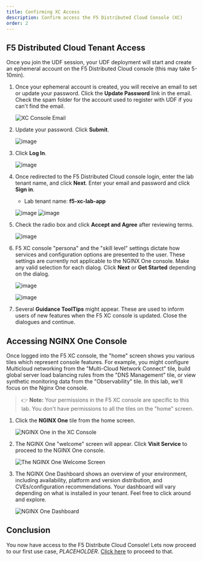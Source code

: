```yaml
---
title: Confirming XC Access
description: Confirm access the F5 Distributed Cloud Console (XC)
order: 2
---
```


## F5 Distributed Cloud Tenant Access

Once you join the UDF session, your UDF deployment will start and create an ephemeral account on the F5 Distributed
Cloud console (this may take 5-10min).

1. Once your ephemeral account is created, you will receive an email to set or update your password. Click the
**Update Password** link in the email. Check the spam folder for the account used to register with UDF if you can't
find the email.

    ![XC Console Email](media/lab0-01.png)

1. Update your password. Click **Submit**.

    ![image](media/lab0-02.png)

1. Click **Log In**.

    ![image](media/lab0-03.png)

1. Once redirected to the F5 Distributed Cloud console login, enter the lab tenant name, and click **Next**. Enter your
email and password and click **Sign in**.

    - Lab tenant name: **f5-xc-lab-app**

    ![image](media/lab0-11.png)
    ![image](media/lab0-10.png)

1. Check the radio box and click **Accept and Agree** after reviewing terms.

    ![image](media/lab0-05.png)

1. F5 XC console "persona" and the "skill level" settings dictate how services and configuration options are presented
to the user. These settings are currently not applicable to the NGINX One console. Make any valid selection for each
dialog. Click **Next** or **Get Started** depending on the dialog.

    ![image](media/lab0-06.png)

    ![image](media/lab0-07.png)

1. Several **Guidance ToolTips** might appear. These are used to inform users of new features when the F5 XC console is
updated. Close the dialogues and continue.

## Accessing NGINX One Console

Once logged into the F5 XC console, the "home" screen shows you various tiles which represent console features. For
example, you might configure Multicloud networking from the "Multi-Cloud Network Connect" tile, build global server load
balancing rules from the "DNS Management" tile, or view synthetic monitoring data from the "Observability" tile. In this
lab, we'll focus on the Nginx One console.

> :point_right: **Note:** Your permissions in the F5 XC console are specific to this lab. You don't have permissions to
all the tiles on the "home" screen.

1. Click the **NGINX One** tile from the home screen.

    ![NGINX One in the XC Console](media/lab1-1.png)

1. The NGINX One "welcome" screen will appear. Click **Visit Service** to proceed to the NGINX One console.

    ![The NGINX One Welcome Screen](media/lab1-2.png)

1. The NGINX One Dashboard shows an overview of your environment, including availability, platform and version
distribution, and CVEs/configuration recommendations. Your dashboard will vary depending on what is installed in your
tenant. Feel free to click around and explore.

    ![NGINX One Dashboard](media/lab1-3.png)

## Conclusion

You now have access to the F5 Distribute Cloud Console! Lets now proceed to our first use case, *PLACEHOLDER*.
[Click here](r33-3.mdx) to proceed to that.
